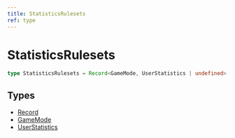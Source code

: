 ```yaml
---
title: StatisticsRulesets
ref: type
---
```


# StatisticsRulesets

```ts
type StatisticsRulesets = Record<GameMode, UserStatistics | undefined>;
```

## Types

- [Record](https://www.typescriptlang.org/docs/handbook/utility-types.html#recordkeys-type)
- [GameMode](/references/game-mode)
- [UserStatistics](/references/user-statistics)
